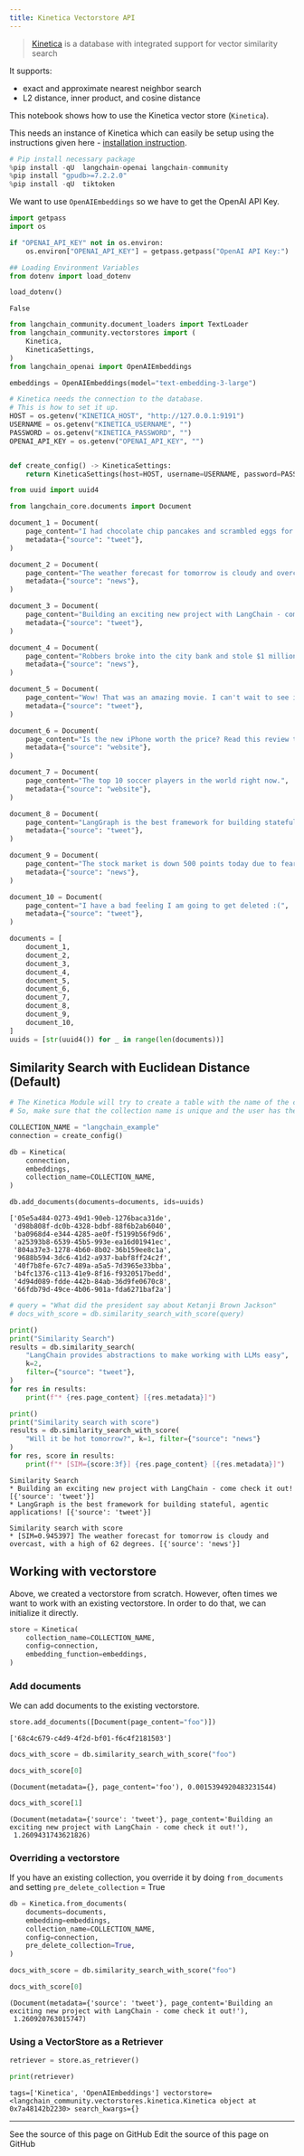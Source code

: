 ```yaml
---
title: Kinetica Vectorstore API
---
```


>[Kinetica](https://www.kinetica.com/) is a database with integrated support for vector similarity search

It supports:

- exact and approximate nearest neighbor search
- L2 distance, inner product, and cosine distance

This notebook shows how to use the Kinetica vector store (`Kinetica`).

This needs an instance of Kinetica which can easily be setup using the instructions given here - [installation instruction](https://www.kinetica.com/developer-edition/).

```python
# Pip install necessary package
%pip install -qU  langchain-openai langchain-community
%pip install "gpudb>=7.2.2.0"
%pip install -qU  tiktoken
```

We want to use `OpenAIEmbeddings` so we have to get the OpenAI API Key.

```python
import getpass
import os

if "OPENAI_API_KEY" not in os.environ:
    os.environ["OPENAI_API_KEY"] = getpass.getpass("OpenAI API Key:")
```

```python
## Loading Environment Variables
from dotenv import load_dotenv

load_dotenv()
```

```output
False
```

```python
from langchain_community.document_loaders import TextLoader
from langchain_community.vectorstores import (
    Kinetica,
    KineticaSettings,
)
from langchain_openai import OpenAIEmbeddings
```

```python
embeddings = OpenAIEmbeddings(model="text-embedding-3-large")
```

```python
# Kinetica needs the connection to the database.
# This is how to set it up.
HOST = os.getenv("KINETICA_HOST", "http://127.0.0.1:9191")
USERNAME = os.getenv("KINETICA_USERNAME", "")
PASSWORD = os.getenv("KINETICA_PASSWORD", "")
OPENAI_API_KEY = os.getenv("OPENAI_API_KEY", "")


def create_config() -> KineticaSettings:
    return KineticaSettings(host=HOST, username=USERNAME, password=PASSWORD)
```

```python
from uuid import uuid4

from langchain_core.documents import Document

document_1 = Document(
    page_content="I had chocolate chip pancakes and scrambled eggs for breakfast this morning.",
    metadata={"source": "tweet"},
)

document_2 = Document(
    page_content="The weather forecast for tomorrow is cloudy and overcast, with a high of 62 degrees.",
    metadata={"source": "news"},
)

document_3 = Document(
    page_content="Building an exciting new project with LangChain - come check it out!",
    metadata={"source": "tweet"},
)

document_4 = Document(
    page_content="Robbers broke into the city bank and stole $1 million in cash.",
    metadata={"source": "news"},
)

document_5 = Document(
    page_content="Wow! That was an amazing movie. I can't wait to see it again.",
    metadata={"source": "tweet"},
)

document_6 = Document(
    page_content="Is the new iPhone worth the price? Read this review to find out.",
    metadata={"source": "website"},
)

document_7 = Document(
    page_content="The top 10 soccer players in the world right now.",
    metadata={"source": "website"},
)

document_8 = Document(
    page_content="LangGraph is the best framework for building stateful, agentic applications!",
    metadata={"source": "tweet"},
)

document_9 = Document(
    page_content="The stock market is down 500 points today due to fears of a recession.",
    metadata={"source": "news"},
)

document_10 = Document(
    page_content="I have a bad feeling I am going to get deleted :(",
    metadata={"source": "tweet"},
)

documents = [
    document_1,
    document_2,
    document_3,
    document_4,
    document_5,
    document_6,
    document_7,
    document_8,
    document_9,
    document_10,
]
uuids = [str(uuid4()) for _ in range(len(documents))]
```

## Similarity Search with Euclidean Distance (Default)

```python
# The Kinetica Module will try to create a table with the name of the collection.
# So, make sure that the collection name is unique and the user has the permission to create a table.

COLLECTION_NAME = "langchain_example"
connection = create_config()

db = Kinetica(
    connection,
    embeddings,
    collection_name=COLLECTION_NAME,
)

db.add_documents(documents=documents, ids=uuids)
```

```output
['05e5a484-0273-49d1-90eb-1276baca31de',
 'd98b808f-dc0b-4328-bdbf-88f6b2ab6040',
 'ba0968d4-e344-4285-ae0f-f5199b56f9d6',
 'a25393b8-6539-45b5-993e-ea16d01941ec',
 '804a37e3-1278-4b60-8b02-36b159ee8c1a',
 '9688b594-3dc6-41d2-a937-babf8ff24c2f',
 '40f7b8fe-67c7-489a-a5a5-7d3965e33bba',
 'b4fc1376-c113-41e9-8f16-f9320517bedd',
 '4d94d089-fdde-442b-84ab-36d9fe0670c8',
 '66fdb79d-49ce-4b06-901a-fda6271baf2a']
```

```python
# query = "What did the president say about Ketanji Brown Jackson"
# docs_with_score = db.similarity_search_with_score(query)
```

```python
print()
print("Similarity Search")
results = db.similarity_search(
    "LangChain provides abstractions to make working with LLMs easy",
    k=2,
    filter={"source": "tweet"},
)
for res in results:
    print(f"* {res.page_content} [{res.metadata}]")

print()
print("Similarity search with score")
results = db.similarity_search_with_score(
    "Will it be hot tomorrow?", k=1, filter={"source": "news"}
)
for res, score in results:
    print(f"* [SIM={score:3f}] {res.page_content} [{res.metadata}]")
```

```output
Similarity Search
* Building an exciting new project with LangChain - come check it out! [{'source': 'tweet'}]
* LangGraph is the best framework for building stateful, agentic applications! [{'source': 'tweet'}]

Similarity search with score
* [SIM=0.945397] The weather forecast for tomorrow is cloudy and overcast, with a high of 62 degrees. [{'source': 'news'}]
```

## Working with vectorstore

Above, we created a vectorstore from scratch. However, often times we want to work with an existing vectorstore.
In order to do that, we can initialize it directly.

```python
store = Kinetica(
    collection_name=COLLECTION_NAME,
    config=connection,
    embedding_function=embeddings,
)
```

### Add documents

We can add documents to the existing vectorstore.

```python
store.add_documents([Document(page_content="foo")])
```

```output
['68c4c679-c4d9-4f2d-bf01-f6c4f2181503']
```

```python
docs_with_score = db.similarity_search_with_score("foo")
```

```python
docs_with_score[0]
```

```output
(Document(metadata={}, page_content='foo'), 0.0015394920483231544)
```

```python
docs_with_score[1]
```

```output
(Document(metadata={'source': 'tweet'}, page_content='Building an exciting new project with LangChain - come check it out!'),
 1.2609431743621826)
```

### Overriding a vectorstore

If you have an existing collection, you override it by doing `from_documents` and setting `pre_delete_collection` = True

```python
db = Kinetica.from_documents(
    documents=documents,
    embedding=embeddings,
    collection_name=COLLECTION_NAME,
    config=connection,
    pre_delete_collection=True,
)
```

```python
docs_with_score = db.similarity_search_with_score("foo")
```

```python
docs_with_score[0]
```

```output
(Document(metadata={'source': 'tweet'}, page_content='Building an exciting new project with LangChain - come check it out!'),
 1.260920763015747)
```

### Using a VectorStore as a Retriever

```python
retriever = store.as_retriever()
```

```python
print(retriever)
```

```output
tags=['Kinetica', 'OpenAIEmbeddings'] vectorstore=<langchain_community.vectorstores.kinetica.Kinetica object at 0x7a48142b2230> search_kwargs={}
```

---

<CardGroup cols={2}>
  <Card title="View Source" icon="eye" href="https://github.com/langchain-ai/docs/blob/main/src/oss/python/integrations/vectorstores/kinetica.mdx">
    See the source of this page on GitHub
  </Card>
  <Card title="Edit Source" icon="pen-to-square" href="https://github.com/langchain-ai/docs/edit/main/src/oss/python/integrations/vectorstores/kinetica.mdx">
    Edit the source of this page on GitHub
  </Card>
</CardGroup>
